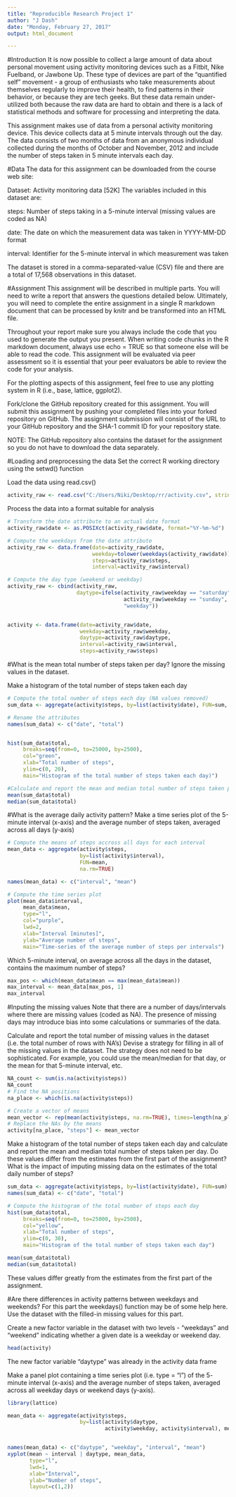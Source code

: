 ```yaml
---
title: "Reproducible Research Project 1"
author: "J Dash"
date: "Monday, February 27, 2017"
output: html_document

---
```


#Introduction
It is now possible to collect a large amount of data about personal movement using activity monitoring devices such as a Fitbit, Nike Fuelband, or Jawbone Up. These type of devices are part of the "quantified self" movement - a group of enthusiasts who take measurements about themselves regularly to improve their health, to find patterns in their behavior, or because they are tech geeks. But these data remain under-utilized both because the raw data are hard to obtain and there is a lack of statistical methods and software for processing and interpreting the data.

This assignment makes use of data from a personal activity monitoring device. This device collects data at 5 minute intervals through out the day. The data consists of two months of data from an anonymous individual collected during the months of October and November, 2012 and include the number of steps taken in 5 minute intervals each day.

#Data
The data for this assignment can be downloaded from the course web site:

Dataset: Activity monitoring data [52K]
The variables included in this dataset are:

steps: Number of steps taking in a 5-minute interval (missing values are coded as NA)

date: The date on which the measurement data was taken in YYYY-MM-DD format

interval: Identifier for the 5-minute interval in which measurement was taken

The dataset is stored in a comma-separated-value (CSV) file and there are a total of 17,568 observations in this dataset.

#Assignment
This assignment will be described in multiple parts. You will need to write a report that answers the questions detailed below. Ultimately, you will need to complete the entire assignment in a single R markdown document that can be processed by knitr and be transformed into an HTML file.

Throughout your report make sure you always include the code that you used to generate the output you present. When writing code chunks in the R markdown document, always use echo = TRUE so that someone else will be able to read the code. This assignment will be evaluated via peer assessment so it is essential that your peer evaluators be able to review the code for your analysis.

For the plotting aspects of this assignment, feel free to use any plotting system in R (i.e., base, lattice, ggplot2).

Fork/clone the GitHub repository created for this assignment. You will submit this assignment by pushing your completed files into your forked repository on GitHub. The assignment submission will consist of the URL to your GitHub repository and the SHA-1 commit ID for your repository state.

NOTE: The GitHub repository also contains the dataset for the assignment so you do not have to download the data separately.

#Loading and preprocessing the data
Set the correct R working directory using the setwd() function

Load the data using read.csv()

```r
activity_raw <- read.csv("C:/Users/Niki/Desktop/rr/activity.csv", stringsAsFactors=FALSE)
```

Process the data into a format suitable for analysis

```r
# Transform the date attribute to an actual date format
activity_raw$date <- as.POSIXct(activity_raw$date, format="%Y-%m-%d")

# Compute the weekdays from the date attribute
activity_raw <- data.frame(date=activity_raw$date, 
                           weekday=tolower(weekdays(activity_raw$date)), 
                           steps=activity_raw$steps, 
                           interval=activity_raw$interval)

# Compute the day type (weekend or weekday)
activity_raw <- cbind(activity_raw, 
                      daytype=ifelse(activity_raw$weekday == "saturday" | 
                                     activity_raw$weekday == "sunday", "weekend", 
                                     "weekday"))


activity <- data.frame(date=activity_raw$date, 
                       weekday=activity_raw$weekday, 
                       daytype=activity_raw$daytype, 
                       interval=activity_raw$interval,
                       steps=activity_raw$steps)


```

#What is the mean total number of steps taken per day?
Ignore the missing values in the dataset.

Make a histogram of the total number of steps taken each day
```r
# Compute the total number of steps each day (NA values removed)
sum_data <- aggregate(activity$steps, by=list(activity$date), FUN=sum, na.rm=TRUE)

# Rename the attributes
names(sum_data) <- c("date", "total")


hist(sum_data$total, 
     breaks=seq(from=0, to=25000, by=2500),
     col="green", 
     xlab="Total number of steps", 
     ylim=c(0, 20), 
     main="Histogram of the total number of steps taken each day)")

#Calculate and report the mean and median total number of steps taken per day
mean(sum_data$total)
median(sum_data$total)


```

#What is the average daily activity pattern?
Make a time series plot of the 5-minute interval (x-axis) and the average number of steps taken, averaged across all days (y-axis)
```r
# Compute the means of steps accross all days for each interval
mean_data <- aggregate(activity$steps, 
                       by=list(activity$interval), 
                       FUN=mean, 
                       na.rm=TRUE)

names(mean_data) <- c("interval", "mean")

# Compute the time series plot
plot(mean_data$interval, 
     mean_data$mean, 
     type="l", 
     col="purple", 
     lwd=2, 
     xlab="Interval [minutes]", 
     ylab="Average number of steps", 
     main="Time-series of the average number of steps per intervals")


```
Which 5-minute interval, on average across all the days in the dataset, contains the maximum number of steps?
```r
max_pos <- which(mean_data$mean == max(mean_data$mean))
max_interval <- mean_data[max_pos, 1]
max_interval
```

#Inputing the missing values
Note that there are a number of days/intervals where there are missing values (coded as NA). The presence of missing days may introduce bias into some calculations or summaries of the data.

Calculate and report the total number of missing values in the dataset (i.e. the total number of rows with NA's)
Devise a strategy for filling in all of the missing values in the dataset. The strategy does not need to be sophisticated. For example, you could use the mean/median for that day, or the mean for that 5-minute interval, etc.

```r
NA_count <- sum(is.na(activity$steps))
NA_count
# Find the NA positions
na_place <- which(is.na(activity$steps))

# Create a vector of means
mean_vector <- rep(mean(activity$steps, na.rm=TRUE), times=length(na_place))
# Replace the NAs by the means
activity[na_place, "steps"] <- mean_vector


```

Make a histogram of the total number of steps taken each day and calculate and report the mean and median total number of steps taken per day. Do these values differ from the estimates from the first part of the assignment? What is the impact of imputing missing data on the estimates of the total daily number of steps?

```r
sum_data <- aggregate(activity$steps, by=list(activity$date), FUN=sum)
names(sum_data) <- c("date", "total")

# Compute the histogram of the total number of steps each day
hist(sum_data$total, 
     breaks=seq(from=0, to=25000, by=2500),
     col="yellow", 
     xlab="Total number of steps", 
     ylim=c(0, 30), 
     main="Histogram of the total number of steps taken each day")

mean(sum_data$total)
median(sum_data$total)


```

These values differ greatly from the estimates from the first part of the assignment. 

#Are there differences in activity patterns between weekdays and weekends?
For this part the weekdays() function may be of some help here. Use the dataset with the filled-in missing values for this part.

Create a new factor variable in the dataset with two levels - "weekdays" and "weekend" indicating whether a given date is a weekday or weekend day.
```r
head(activity)
```
The new factor variable "daytype" was already in the activity data frame

Make a panel plot containing a time series plot (i.e. type = "l") of the 5- minute interval (x-axis) and the average number of steps taken, averaged across all weekday days or weekend days (y-axis).

```r
library(lattice)

mean_data <- aggregate(activity$steps, 
                       by=list(activity$daytype, 
                               activity$weekday, activity$interval), mean)


names(mean_data) <- c("daytype", "weekday", "interval", "mean")
xyplot(mean ~ interval | daytype, mean_data, 
       type="l", 
       lwd=1, 
       xlab="Interval", 
       ylab="Number of steps", 
       layout=c(1,2))
```
